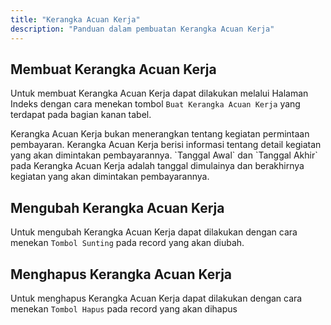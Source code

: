 ```yaml
---
title: "Kerangka Acuan Kerja"
description: "Panduan dalam pembuatan Kerangka Acuan Kerja"
---
```


## Membuat Kerangka Acuan Kerja

Untuk membuat Kerangka Acuan Kerja dapat dilakukan melalui Halaman Indeks dengan cara menekan tombol `Buat Kerangka Acuan Kerja` yang terdapat pada bagian kanan tabel.

<Warning>
    Kerangka Acuan Kerja bukan menerangkan tentang kegiatan permintaan pembayaran. Kerangka Acuan Kerja berisi informasi tentang detail kegiatan yang akan dimintakan pembayarannya.
</Warning>

<Tip>
    `Tanggal Awal` dan `Tanggal Akhir` pada Kerangka Acuan Kerja adalah tanggal dimulainya dan berakhirnya kegiatan yang akan dimintakan pembayarannya.
</Tip>

## Mengubah Kerangka Acuan Kerja

Untuk mengubah Kerangka Acuan Kerja dapat dilakukan dengan cara menekan `Tombol Sunting` pada record yang akan diubah.

## Menghapus Kerangka Acuan Kerja

Untuk menghapus Kerangka Acuan Kerja dapat dilakukan dengan cara menekan `Tombol Hapus` pada record yang akan dihapus
